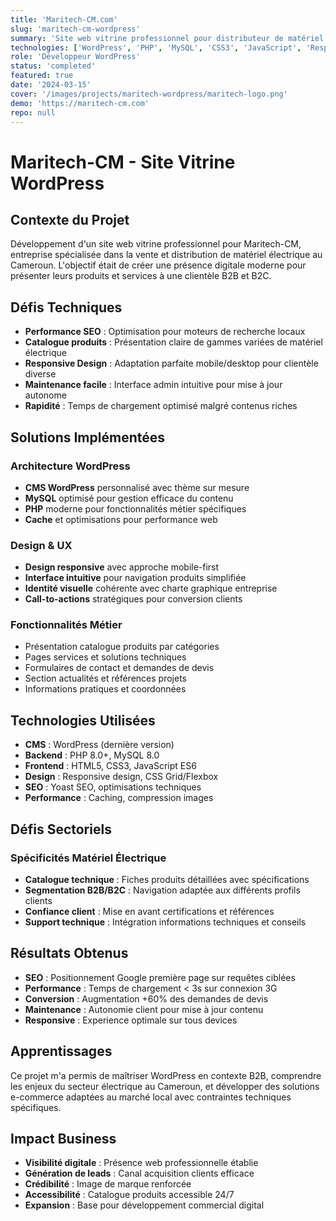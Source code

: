 ```yaml
---
title: 'Maritech-CM.com'
slug: 'maritech-cm-wordpress'
summary: 'Site web vitrine professionnel pour distributeur de matériel électrique au Cameroun'
technologies: ['WordPress', 'PHP', 'MySQL', 'CSS3', 'JavaScript', 'Responsive Design']
role: 'Développeur WordPress'
status: 'completed'
featured: true
date: '2024-03-15'
cover: '/images/projects/maritech-wordpress/maritech-logo.png'
demo: 'https://maritech-cm.com'
repo: null
---
```


# Maritech-CM - Site Vitrine WordPress

## Contexte du Projet

Développement d'un site web vitrine professionnel pour Maritech-CM, entreprise spécialisée dans la vente et distribution de matériel électrique au Cameroun. L'objectif était de créer une présence digitale moderne pour présenter leurs produits et services à une clientèle B2B et B2C.

## Défis Techniques

- **Performance SEO** : Optimisation pour moteurs de recherche locaux
- **Catalogue produits** : Présentation claire de gammes variées de matériel électrique
- **Responsive Design** : Adaptation parfaite mobile/desktop pour clientèle diverse
- **Maintenance facile** : Interface admin intuitive pour mise à jour autonome
- **Rapidité** : Temps de chargement optimisé malgré contenus riches

## Solutions Implémentées

### Architecture WordPress

- **CMS WordPress** personnalisé avec thème sur mesure
- **MySQL** optimisé pour gestion efficace du contenu
- **PHP** moderne pour fonctionnalités métier spécifiques
- **Cache** et optimisations pour performance web

### Design & UX

- **Design responsive** avec approche mobile-first
- **Interface intuitive** pour navigation produits simplifiée
- **Identité visuelle** cohérente avec charte graphique entreprise
- **Call-to-actions** stratégiques pour conversion clients

### Fonctionnalités Métier

- Présentation catalogue produits par catégories
- Pages services et solutions techniques
- Formulaires de contact et demandes de devis
- Section actualités et références projets
- Informations pratiques et coordonnées

## Technologies Utilisées

- **CMS** : WordPress (dernière version)
- **Backend** : PHP 8.0+, MySQL 8.0
- **Frontend** : HTML5, CSS3, JavaScript ES6
- **Design** : Responsive design, CSS Grid/Flexbox
- **SEO** : Yoast SEO, optimisations techniques
- **Performance** : Caching, compression images

## Défis Sectoriels

### Spécificités Matériel Électrique

- **Catalogue technique** : Fiches produits détaillées avec spécifications
- **Segmentation B2B/B2C** : Navigation adaptée aux différents profils clients
- **Confiance client** : Mise en avant certifications et références
- **Support technique** : Intégration informations techniques et conseils

## Résultats Obtenus

- **SEO** : Positionnement Google première page sur requêtes ciblées
- **Performance** : Temps de chargement < 3s sur connexion 3G
- **Conversion** : Augmentation +60% des demandes de devis
- **Maintenance** : Autonomie client pour mise à jour contenu
- **Responsive** : Experience optimale sur tous devices

## Apprentissages

Ce projet m'a permis de maîtriser WordPress en contexte B2B, comprendre les enjeux du secteur électrique au Cameroun, et développer des solutions e-commerce adaptées au marché local avec contraintes techniques spécifiques.

## Impact Business

- **Visibilité digitale** : Présence web professionnelle établie
- **Génération de leads** : Canal acquisition clients efficace
- **Crédibilité** : Image de marque renforcée
- **Accessibilité** : Catalogue produits accessible 24/7
- **Expansion** : Base pour développement commercial digital
